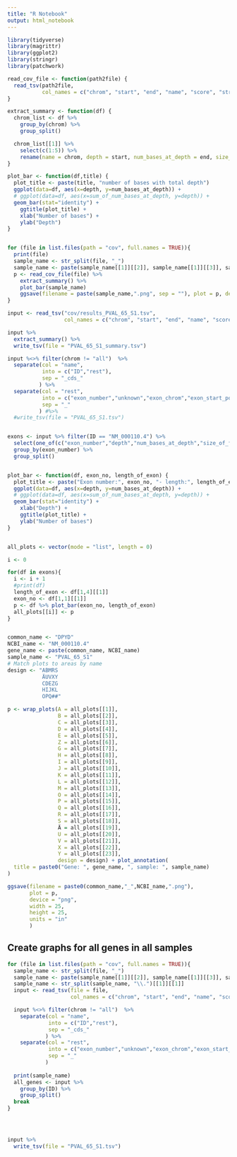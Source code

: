 ```yaml
---
title: "R Notebook"
output: html_notebook
---
```



```r
library(tidyverse)
library(magrittr)
library(ggplot2)
library(stringr)
library(patchwork)
```


```r
read_cov_file <- function(path2file) {
  read_tsv(path2file, 
           col_names = c("chrom", "start", "end", "name", "score", "strand","depth","num_bases_at_depth","size_of_feature","pros_of_A_at_depth"))
}

extract_summary <- function(df) {
  chrom_list <- df %>% 
    group_by(chrom) %>% 
    group_split()

  chrom_list[[1]] %>% 
    select(c(1:5)) %>% 
    rename(name = chrom, depth = start, num_bases_at_depth = end, size_of_feature = name, pros_of_A_at_depth = score)
}

plot_bar <- function(df,title) {
  plot_title <- paste(title, "number of bases with total depth")
  ggplot(data=df, aes(x=depth, y=num_bases_at_depth)) +
  # ggplot(data=df, aes(x=sum_of_num_bases_at_depth, y=depth)) +
  geom_bar(stat="identity") + 
    ggtitle(plot_title) +
    xlab("Number of bases") + 
    ylab("Depth")
}


for (file in list.files(path = "cov", full.names = TRUE)){
  print(file)
  sample_name <- str_split(file, "_")
  sample_name <- paste(sample_name[[1]][[2]], sample_name[[1]][[3]], sample_name[[1]][[4]], sep = "_")
  p <- read_cov_file(file) %>% 
    extract_summary() %>% 
    plot_bar(sample_name)
    ggsave(filename = paste(sample_name,".png", sep = ""), plot = p, device = "png")
}

```


```r
input <- read_tsv("cov/results_PVAL_65_S1.tsv", 
                  col_names = c("chrom", "start", "end", "name", "score", "strand","depth","num_bases_at_depth","size_of_feature","pros_of_A_at_depth"))

input %>% 
  extract_summary() %>% 
  write_tsv(file = "PVAL_65_S1_summary.tsv")  

input %<>% filter(chrom != "all")  %>% 
  separate(col = "name",
           into = c("ID","rest"),
           sep = "_cds_"
          ) %>% 
  separate(col = "rest",
           into = c("exon_number","unknown","exon_chrom","exon_start_pos","exon_strand"),
           sep = "_"
          ) #%>% 
  #write_tsv(file = "PVAL_65_S1.tsv")


exons <- input %>% filter(ID == "NM_000110.4") %>% 
  select(one_of(c("exon_number","depth","num_bases_at_depth","size_of_feature","pros_of_A_at_depth"))) %>% 
  group_by(exon_number) %>% 
  group_split()


plot_bar <- function(df, exon_no, length_of_exon) {
  plot_title <- paste("Exon number:", exon_no, "- length:", length_of_exon)
  ggplot(data=df, aes(x=depth, y=num_bases_at_depth)) +
  # ggplot(data=df, aes(x=sum_of_num_bases_at_depth, y=depth)) +
  geom_bar(stat="identity") + 
    xlab("Depth") + 
    ggtitle(plot_title) +
    ylab("Number of bases")
}


all_plots <- vector(mode = "list", length = 0)

i <- 0

for(df in exons){
  i <- i + 1
  #print(df)
  length_of_exon <- df[1,4][[1]]
  exon_no <- df[1,1][[1]]
  p <- df %>% plot_bar(exon_no, length_of_exon)
  all_plots[[i]] <- p
}


common_name <- "DPYD"
NCBI_name <- "NM_000110.4"
gene_name <- paste(common_name, NCBI_name)
sample_name <- "PVAL_65_S1"
# Match plots to areas by name
design <- "ABMRS
           ÄUVXY
           CDEZG
           HIJKL
           OPQ##"

p <- wrap_plots(A = all_plots[[1]],
                B = all_plots[[2]],
                C = all_plots[[3]],
                D = all_plots[[4]],                
                E = all_plots[[5]],                
                Z = all_plots[[6]],
                G = all_plots[[7]],                
                H = all_plots[[8]],                
                I = all_plots[[9]],
                J = all_plots[[10]],
                K = all_plots[[11]],                
                L = all_plots[[12]],
                M = all_plots[[13]],
                O = all_plots[[14]],
                P = all_plots[[15]],
                Q = all_plots[[16]],
                R = all_plots[[17]],
                S = all_plots[[18]],
                Ä = all_plots[[19]],
                U = all_plots[[20]],
                V = all_plots[[21]],
                X = all_plots[[22]],
                Y = all_plots[[23]],
                design = design) + plot_annotation(
  title = paste0("Gene: ", gene_name, ", sample: ", sample_name)
)

ggsave(filename = paste0(common_name,"_",NCBI_name,".png"), 
       plot = p, 
       device = "png",
       width = 25,
       height = 25,
       units = "in"
       )


```


## Create graphs for all genes in all samples

```r

for (file in list.files(path = "cov", full.names = TRUE)){
  sample_name <- str_split(file, "_")
  sample_name <- paste(sample_name[[1]][[2]], sample_name[[1]][[3]], sample_name[[1]][[4]], sep = "_")
  sample_name <- str_split(sample_name, "\\.")[[1]][[1]]
  input <- read_tsv(file = file, 
                    col_names = c("chrom", "start", "end", "name", "score", "strand","depth","num_bases_at_depth","size_of_feature","pros_of_A_at_depth"))

  input %<>% filter(chrom != "all")  %>% 
    separate(col = "name",
             into = c("ID","rest"),
             sep = "_cds_"
            ) %>% 
    separate(col = "rest",
             into = c("exon_number","unknown","exon_chrom","exon_start_pos","exon_strand"),
             sep = "_"
            ) 
  
  print(sample_name)
  all_genes <- input %>% 
    group_by(ID) %>% 
    group_split()
  break
}





```


```r
input %>% 
  write_tsv(file = "PVAL_65_S1.tsv")
```



